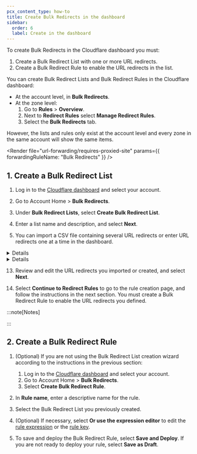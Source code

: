```yaml
---
pcx_content_type: how-to
title: Create Bulk Redirects in the dashboard
sidebar:
  order: 6
  label: Create in the dashboard
---
```



To create Bulk Redirects in the Cloudflare dashboard you must:

1. Create a Bulk Redirect List with one or more URL redirects.
2. Create a Bulk Redirect Rule to enable the URL redirects in the list.

You can create Bulk Redirect Lists and Bulk Redirect Rules in the Cloudflare dashboard:

- At the account level, in **Bulk Redirects**.
- At the zone level:
  1. Go to **Rules** > **Overview**.
  2. Next to **Redirect Rules** select **Manage Redirect Rules**.
  3. Select the **Bulk Redirects** tab.

However, the lists and rules only exist at the account level and every zone in the same account will show the same items.

<Render
	file="url-forwarding/requires-proxied-site"
	params={{ forwardingRuleName: "Bulk Redirects" }}
/>

## 1. Create a Bulk Redirect List

1. Log in to the [Cloudflare dashboard](https://dash.cloudflare.com) and select your account.

2. Go to Account Home > **Bulk Redirects**.

3. Under **Bulk Redirect Lists**, select **Create Bulk Redirect List**.

4. Enter a list name and description, and select **Next**.

5. You can import a CSV file containing several URL redirects or enter URL redirects one at a time in the dashboard.

<Details header="Import a CSV file">

6. Drag and drop a CSV file containing URL redirects or select **browse** and select a CSV file. For more information on the file format, refer to [CSV file format](/rules/url-forwarding/bulk-redirects/reference/csv-file-format/).

7. The dashboard will display the URL redirects that were successfully imported from the file. You can manually adjust the displayed records or add/remove URL redirects before proceeding.

8. Select **Next**.

</Details>

<Details header="Add URL redirects manually">

9. Select **Or, manually add URL redirects**.

10. Enter the URL redirects you wish to add to the list. You must enter at least the following three fields: **Source URL**, **Target URL**, and **Status**. To set additional options, expand **Edit parameters**.

11. Add more URL redirects, if required.

12. Select **Next**.

</Details>

13. Review and edit the URL redirects you imported or created, and select **Next**.

14. Select **Continue to Redirect Rules** to go to the rule creation page, and follow the instructions in the next section. You must create a Bulk Redirect Rule to enable the URL redirects you defined.

:::note[Notes]

<Render file="lists-import-notes" product="fundamentals" />

:::

## 2. Create a Bulk Redirect Rule

1. (Optional) If you are not using the Bulk Redirect List creation wizard according to the instructions in the previous section:

   1. Log in to the [Cloudflare dashboard](https://dash.cloudflare.com) and select your account.
   2. Go to Account Home > **Bulk Redirects**.
   3. Select **Create Bulk Redirect Rule**.

2. In **Rule name**, enter a descriptive name for the rule.

3. Select the Bulk Redirect List you previously created.

4. (Optional) If necessary, select **Or use the expression editor** to edit the [rule expression](/rules/url-forwarding/bulk-redirects/concepts/#expression) or the [rule key](/rules/url-forwarding/bulk-redirects/concepts/#key).

5. To save and deploy the Bulk Redirect Rule, select **Save and Deploy**. If you are not ready to deploy your rule, select **Save as Draft**.
